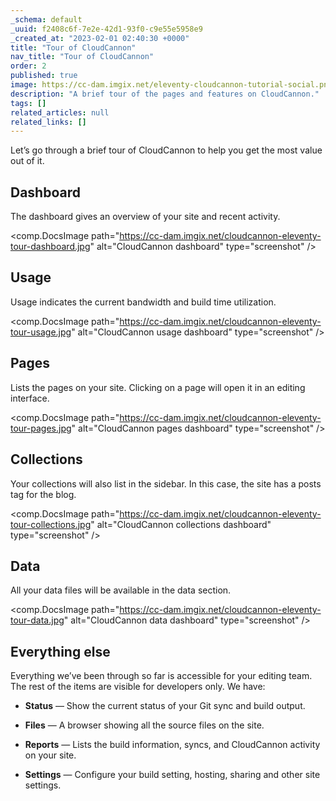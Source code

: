 ```yaml
---
_schema: default
_uuid: f2408c6f-7e2e-42d1-93f0-c9e55e5958e9
_created_at: "2023-02-01 02:40:30 +0000"
title: "Tour of CloudCannon"
nav_title: "Tour of CloudCannon"
order: 2
published: true
image: https://cc-dam.imgix.net/eleventy-cloudcannon-tutorial-social.png
description: "A brief tour of the pages and features on CloudCannon."
tags: []
related_articles: null
related_links: []
---
```


Let’s go through a brief tour of CloudCannon to help you get the most
value out of it.

## Dashboard

The dashboard gives an overview of your site and recent activity.

<comp.DocsImage path="https://cc-dam.imgix.net/cloudcannon-eleventy-tour-dashboard.jpg" alt="CloudCannon dashboard" type="screenshot" />

## Usage

Usage indicates the current bandwidth and build time utilization.

<comp.DocsImage path="https://cc-dam.imgix.net/cloudcannon-eleventy-tour-usage.jpg" alt="CloudCannon usage dashboard" type="screenshot" />

## Pages

Lists the pages on your site. Clicking on a page will open it in an
editing interface.

<comp.DocsImage path="https://cc-dam.imgix.net/cloudcannon-eleventy-tour-pages.jpg" alt="CloudCannon pages dashboard" type="screenshot" />

## Collections


Your collections will also list in the sidebar. In this case, the site has
a posts tag for the blog.

<comp.DocsImage path="https://cc-dam.imgix.net/cloudcannon-eleventy-tour-collections.jpg" alt="CloudCannon collections dashboard" type="screenshot" />

## Data

All your data files will be available in the data section.

<comp.DocsImage path="https://cc-dam.imgix.net/cloudcannon-eleventy-tour-data.jpg" alt="CloudCannon data dashboard" type="screenshot" />

## Everything else

Everything we’ve been through so far is accessible for your editing team.
The rest of the items are visible for developers only. We have:

* **Status** — Show the current status of your Git sync and build output.

* **Files** — A browser showing all the source files on the site.

* **Reports** — Lists the build information, syncs, and CloudCannon
activity on your site.

* **Settings** — Configure your build setting, hosting, sharing and other
site settings.